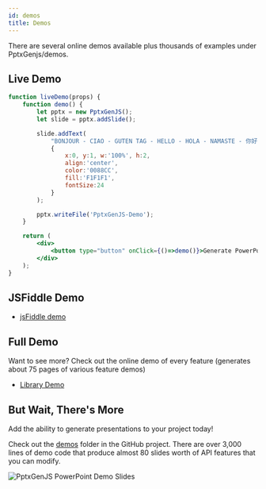 ```yaml
---
id: demos
title: Demos
---
```


There are several online demos available plus thousands of examples under PptxGenjs/demos.

## Live Demo

```jsx live
function liveDemo(props) {
	function demo() {
		let pptx = new PptxGenJS();
		let slide = pptx.addSlide();

		slide.addText(
			"BONJOUR - CIAO - GUTEN TAG - HELLO - HOLA - NAMASTE - 你好",
			{
				x:0, y:1, w:'100%', h:2,
				align:'center',
				color:'0088CC',
				fill:'F1F1F1',
				fontSize:24
			}
		);

		pptx.writeFile('PptxGenJS-Demo');
	}

	return (
		<div>
			<button type="button" onClick={()=>demo()}>Generate PowerPoint</button>
		</div>
	);
}
```

## JSFiddle Demo

- [jsFiddle demo](https://jsfiddle.net/gitbrent/L1uctxm0/)

## Full Demo

Want to see more? Check out the online demo of every feature (generates about 75 pages of various feature demos)

- [Library Demo](https://gitbrent.github.io/PptxGenJS/demo/)

## But Wait, There's More

Add the ability to generate presentations to your project today!

Check out the [demos](https://github.com/gitbrent/PptxGenJS/tree/master/demos) folder in the GitHub project.
There are over 3,000 lines of demo code that produce almost 80 slides worth of API features that you can modify.

![PptxGenJS PowerPoint Demo Slides](./assets/readme_banner.png)
